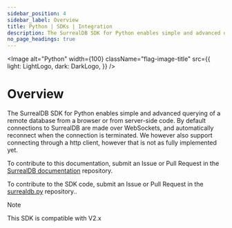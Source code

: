 ```yaml
---
sidebar_position: 4
sidebar_label: Overview
title: Python | SDKs | Integration
description: The SurrealDB SDK for Python enables simple and advanced querying of a remote or embedded database.
no_page_headings: true
---
```




<Image
    alt="Python"
    width={100}
    className="flag-image-title"
    src={{
        light: LightLogo,
        dark: DarkLogo,
    }}
/>

# Overview

The SurrealDB SDK for Python enables simple and advanced querying of a remote database from a browser or from server-side code. By default connections to SurrealDB are made over WebSockets, and automatically reconnect when the connection is terminated. We however also support connecting through a http client, however that is not as fully implemented yet.

To contribute to this documentation, submit an Issue or Pull Request in the [SurrealDB documentation](https://github.com/surrealdb/docs.surrealdb.com) repository.

To contribute to the SDK code, submit an Issue or Pull Request in the [surrealdb.py](https://github.com/surrealdb/surrealdb.py) repository..

> [!NOTE]
> This SDK is compatible with V2.x
